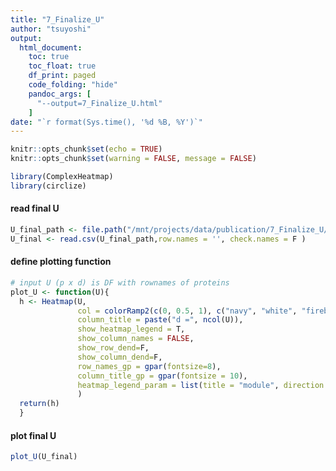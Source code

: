 ```yaml
---
title: "7_Finalize_U"
author: "tsuyoshi"
output: 
  html_document:
    toc: true
    toc_float: true
    df_print: paged
    code_folding: "hide"
    pandoc_args: [ 
      "--output=7_Finalize_U.html" 
    ]
date: "`r format(Sys.time(), '%d %B, %Y')`"
---
```


```r
knitr::opts_chunk$set(echo = TRUE)
knitr::opts_chunk$set(warning = FALSE, message = FALSE)
```

```r
library(ComplexHeatmap)
library(circlize)

```


#### read final U
```r
U_final_path <- file.path("/mnt/projects/data/publication/7_Finalize_U/U/U_final.csv")
U_final <- read.csv(U_final_path,row.names = '', check.names = F )
```

#### define plotting function
```r
# input U (p x d) is DF with rownames of proteins
plot_U <- function(U){
  h <- Heatmap(U, 
               col = colorRamp2(c(0, 0.5, 1), c("navy", "white", "firebrick2")),
               column_title = paste("d =", ncol(U)),
               show_heatmap_legend = T, 
               show_column_names = FALSE, 
               show_row_dend=F, 
               show_column_dend=F, 
               row_names_gp = gpar(fontsize=8),
               column_title_gp = gpar(fontsize = 10),
               heatmap_legend_param = list(title = "module", direction = "vertical" ) #if want to show legend #"horizontal"
               )
  return(h)
  }
```

#### plot final U
```r
plot_U(U_final)
```


